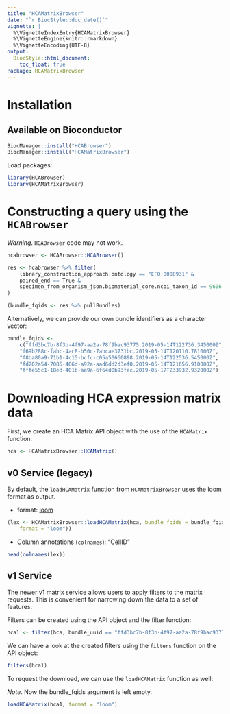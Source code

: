 ```yaml
---
title: "HCAMatrixBrowser"
date: "`r BiocStyle::doc_date()`"
vignette: |
  %\VignetteIndexEntry{HCAMatrixBrowser}
  %\VignetteEngine{knitr::rmarkdown}
  %\VignetteEncoding{UTF-8}
output:
  BiocStyle::html_document:
    toc_float: true
Package: HCAMatrixBrowser
---
```


# Installation

## Available on Bioconductor

```r
BiocManager::install("HCABrowser")
BiocManager::install("HCAMatrixBrowser")
```

Load packages:

```r
library(HCABrowser)
library(HCAMatrixBrowser)
```

# Constructing a query using the `HCABrowser`

*Warning*. `HCABrowser` code may not work.

```r
hcabrowser <- HCABrowser::HCABrowser()

res <- hcabrowser %>% filter(
    library_construction_approach.ontology == "EFO:0008931" &
    paired_end == True &
    specimen_from_organism_json.biomaterial_core.ncbi_taxon_id == 9606
)

(bundle_fqids <- res %>% pullBundles)
```

Alternatively, we can provide our own bundle identifiers as a character
vector:

```r
bundle_fqids <-
    c("ffd3bc7b-8f3b-4f97-aa2a-78f9bac93775.2019-05-14T122736.345000Z",
    "f69b288c-fabc-4ac8-b50c-7abcae3731bc.2019-05-14T120110.781000Z",
    "f8ba80a9-71b1-4c15-bcfc-c05a50660898.2019-05-14T122536.545000Z",
    "fd202a54-7085-406d-a92a-aad6dd2d3ef0.2019-05-14T121656.910000Z",
    "fffe55c1-18ed-401b-aa9a-6f64d0b93fec.2019-05-17T233932.932000Z")
```

# Downloading HCA expression matrix data

First, we create an HCA Matrix API object with the use of the `HCAMatrix`
function:

```r
hca <- HCAMatrixBrowser::HCAMatrix()
```


## v0 Service (legacy)

By default, the `loadHCAMatrix` function from `HCAMatrixBrowser` uses
the loom format as output.

* format: [loom](http://loompy.org/)

```r
(lex <- HCAMatrixBrowser::loadHCAMatrix(hca, bundle_fqids = bundle_fqids,
    format = "loom"))
```

* Column annotations (`colnames`): "CellID"

```r
head(colnames(lex))
```

## v1 Service

The newer v1 matrix service allows users to apply filters to the matrix
requests. This is convenient for narrowing down the data to a set of
features.

Filters can be created using the API object and the filter function:

```r
hca1 <- filter(hca, bundle_uuid == "ffd3bc7b-8f3b-4f97-aa2a-78f9bac93775")
```

We can have a look at the created filters using the `filters` function on
the API object:

```r
filters(hca1)
```

To request the download, we can use the `loadHCAMatrix` function as well:

*Note*. Now the bundle_fqids argument is left empty.

```r
loadHCAMatrix(hca1, format = "loom")
```
